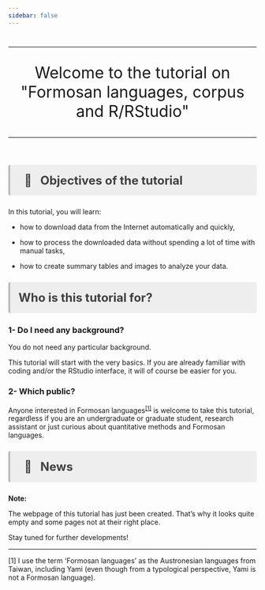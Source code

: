 ```yaml
---
sidebar: false
---
```


#  {.unnumbered}

```{=html}
<style>
hr.rounded {
  border-top: 1px solid #E5E4E2;
  border-radius: 5px;
}
</style>
```
<hr class="rounded">

```{=html}
<p style="font-size:32px;
          text-align: center">
Welcome to the tutorial on "Formosan languages, corpus and R/RStudio"
</p>
```
<hr class="rounded">

<br>

```{=html}
<p style="background-color:#eeeeee;
          color: #404040;
          border-left: solid #bcbcbc 4px;
          border-radius: 4px;
          padding:0.7em;
          font-size:24px">
<b> &nbsp; &#129504; &nbsp; Objectives of the tutorial</b>
</p>
```
In this tutorial, you will learn:

-   how to download data from the Internet automatically and quickly,

-   how to process the downloaded data without spending a lot of time with manual tasks,

-   how to create summary tables and images to analyze your data.

```{=html}
<p style="background-color:#eeeeee;
color: #404040;
border-left: solid #bcbcbc 4px;
border-radius: 4px;
padding:0.7em;
font-size:24px">
<b> Who is this tutorial for?</b>

</p>
```
### 1- Do I need any background?

You do not need any particular background.

This tutorial will start with the very basics. If you are already familiar with coding and/or the RStudio interface, it will of course be easier for you.

### 2- Which public?

<p>

Anyone interested in Formosan languages<sup><a href="#footnote1" style="font-size:11px">\[1\]</a></sup> is welcome to take this tutorial, regardless if you are an undergraduate or graduate student, research assistant or just curious about quantitative methods and Formosan languages.

```{=html}
<p style="background-color:#eeeeee;
color: #404040;
border-left: solid #bcbcbc 4px;
border-radius: 4px;
padding:0.7em;
font-size:24px">
<b>&nbsp; &#128240; &nbsp;  News</b>
</p>
```
**Note:**

The webpage of this tutorial has just been created. That's why it looks quite empty and some pages not at their right place.

Stay tuned for further developments!

<hr class="rounded">

<p id="footnote1" style="font-size: 11px">

\[1\] I use the term 'Formosan languages' as the Austronesian languages from Taiwan, including Yami (even though from a typological perspective, Yami is not a Formosan language).

</p>
